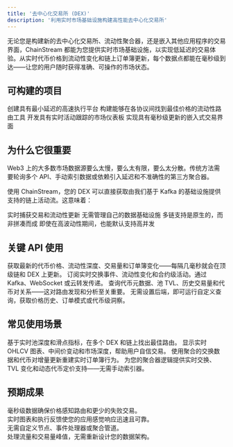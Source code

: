 ```yaml
---
title: '去中心化交易所 (DEX)'
description: '利用实时市场基础设施构建高性能去中心化交易所'
---
```


<Info>
无论您是构建新的去中心化交易所、流动性聚合器，还是嵌入其他应用程序的交易界面，ChainStream 都能为您提供实时市场基础设施，以实现低延迟的交易体验。从实时代币价格到流动性变化和链上订单簿更新，每个数据点都能在毫秒级到达——让您的用户随时获得准确、可操作的市场状态。
</Info>

## 可构建的项目

<CardGroup cols={2}>
  <Card title="原生 DEX 平台" icon="chart-line">
    创建具有最小延迟的高速执行平台
  </Card>
  
  <Card title="价格比较工具" icon="money-bill-transfer">
    构建能够在各协议间找到最佳价格的流动性路由工具
  </Card>
  
  <Card title="订单流可视化" icon="chart-network">
    开发具有实时活动跟踪的市场仪表板
  </Card>
  
  <Card title="移动端交易组件" icon="mobile-screen">
    实现具有毫秒级更新的嵌入式交易界面
  </Card>
</CardGroup>

## 为什么它很重要

Web3 上的大多数市场数据源要么太慢，要么太有限，要么太分散。传统方法需要轮询多个 API、手动索引数据或依赖引入延迟和不准确性的第三方聚合器。

使用 ChainStream，您的 DEX 可以直接获取由我们基于 Kafka 的基础设施提供支持的链上活动流。这意味着：

<CardGroup cols={2}>
  <Card title="实时更新" icon="bolt">
    实时捕获交易和流动性更新
  </Card>
  
  <Card title="零基础设施开销" icon="server">
    无需管理自己的数据基础设施
  </Card>
  
  <Card title="原生多链支持" icon="link">
    多链支持是原生的，而非拼凑而成
  </Card>
  
  <Card title="随需求扩展" icon="chart-simple">
    即使在高波动性期间，也能默认支持高并发
  </Card>
</CardGroup>

## 关键 API 使用

<AccordionGroup>
  <Accordion title="实时市场数据 API" icon="chart-line" defaultOpen>
    获取最新的代币价格、流动性深度、交易量和订单簿变化——每隔几毫秒就会在顶级链和 DEX 上更新。
  </Accordion>
  
  <Accordion title="Web3 数据流服务" icon="satellite-dish">
    订阅实时交换事件、流动性变化和合约级活动。通过 Kafka、WebSocket 或云转发传递。
  </Accordion>
  
  <Accordion title="链上数据 API" icon="database">
    查询代币元数据、池 TVL、历史交易量和代币对关系——这对路由发现和分析至关重要。
  </Accordion>
  
  <Accordion title="GraphQL 查询引擎" icon="brackets-curly">
    无需设置后端，即可运行自定义查询，获取价格历史、订单模式或代币级洞察。
  </Accordion>
</AccordionGroup>

## 常见使用场景

<CardGroup cols={2}>
  <Card title="流动性路由" icon="route" color="#4D9CFF">
    基于实时池深度和滑点指标，在多个 DEX 和链上找出最佳路由。
  </Card>
  
  <Card title="价格源和 K 线图" icon="chart-candlestick" color="#16A34A">
    显示实时 OHLCV 图表、中间价变动和市场深度，帮助用户自信交易。
  </Card>
  
  <Card title="订单簿模拟" icon="book-open" color="#FB6514">
    使用聚合的交换数据和代币对增量更新重建实时订单簿行为。
  </Card>
  
  <Card title="DEX 聚合器后端" icon="gears" color="#9333EA">
    为您的聚合器逻辑提供实时交换、TVL 变化和动态代币定价支持——无需手动索引器。
  </Card>
</CardGroup>

## 预期成果

<CardGroup cols={2}>
  <Card title="更快的交易执行" icon="bolt">
    <div>
      毫秒级数据确保价格感知路由和更少的失败交易。
    </div>
  </Card>
  
  <Card title="更高的用户信任和留存" icon="user-check">
    <div>
      实时图表和执行反馈使您的应用感觉响应迅速且可靠。
    </div>
  </Card>
  
  <Card title="减少后端开销" icon="server">
    <div>
      无需自定义节点、事件处理器或聚合管道。
    </div>
  </Card>
  
  <Card title="准备好扩展" icon="arrow-up-right-dots">
    <div>
      处理流量和交易量峰值，无需重新设计您的数据架构。
    </div>
  </Card>
</CardGroup> 